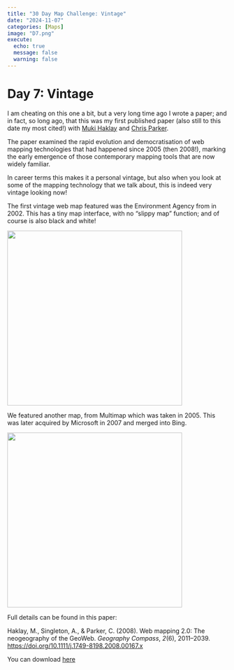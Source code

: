 ```yaml
---
title: "30 Day Map Challenge: Vintage"
date: "2024-11-07"
categories: [Maps]
image: "D7.png"
execute:
  echo: true
  message: false
  warning: false
---
```


# Day 7: Vintage

I am cheating on this one a bit, but a very long time ago I wrote a paper; and in fact, so long ago, that this was my first published paper (also still to this date my most cited!) with [Muki Haklay](https://povesham.wordpress.com/) and [Chris Parker](https://www.linkedin.com/in/chrisjparker1/).

The paper examined the rapid evolution and democratisation of web mapping technologies that had happened since 2005 (then 2008!), marking the early emergence of those contemporary mapping tools that are now widely familiar.

In career terms this makes it a personal vintage, but also when you look at some of the mapping technology that we talk about, this is indeed very vintage looking now!

The first vintage web map featured was the Environment Agency from in 2002. This has a tiny map interface, with no "slippy map" function; and of course is also black and white!

![](D7.png){width="400"}

We featured another map, from Multimap which was taken in 2005. This was later acquired by Microsoft in 2007 and merged into Bing.

![](D7_2.png){width="400"}

Full details can be found in this paper:

Haklay, M., Singleton, A., & Parker, C. (2008). Web mapping 2.0: The neogeography of the GeoWeb. *Geography Compass*, *2*(6), 2011–2039. <https://doi.org/10.1111/j.1749-8198.2008.00167.x>

You can download [here](10.1111j.1749-8198.2008.00167.x.pdf)
